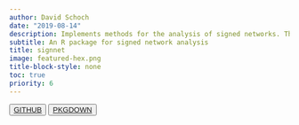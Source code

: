```yaml
---
author: David Schoch
date: "2019-08-14"
description: Implements methods for the analysis of signed networks. This includes several measures for structural balance, blockmodeling algorithms, various centrality indices, and projections of signed two-mode networks.
subtitle: An R package for signed network analysis
title: signnet
image: featured-hex.png
title-block-style: none
toc: true
priority: 6
---
```


<button type="button" class="btn btn-outline-success"><a href="https://github.com/schochastics/signnet">GITHUB</a></button>
<button type="button" class="btn btn-outline-success"><a href="http://signnet.schochastics.net/">PKGDOWN</a></button>